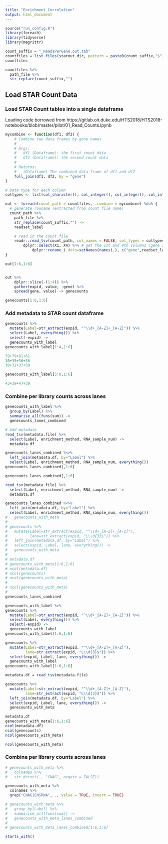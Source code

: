 ```yaml
---
title: "Enrichment Correlation"
output: html_document
---
```


```r
source("run_config.R")
library(foreach)
library(tidyverse)
library(magrittr)
```





```r
count_suffix = "_ReadsPerGene.out.tab"
countfiles = list.files(starout.dir, pattern = paste0(count_suffix,"$"), full.names = TRUE)
countfiles
```

```r
countfiles %>%
  path_file %>%
  str_replace(count_suffix,"")

```

## Load STAR Count Data
### Load STAR Count tables into a single dataframe

Loading code borrowed from https://gitlab.oit.duke.edu/HTS2018/HTS2018-notebooks/blob/master/pilot/01_Read_Counts.ipynb


```r
mycombine <- function(df1, df2) {
    # Combine two data frames by gene names
    #
    # Args:
    #   df1 (Dataframe): the first count data
    #   df2 (Dataframe): the second count data
    #
    # Returns:
    #   (Dataframe) The combined data frame of df1 and df2
    full_join(df1, df2, by = "gene")
}

# Data type for each column
coltypes <- list(col_character(), col_integer(), col_integer(), col_integer())

out <- foreach(count_path = countfiles, .combine = mycombine) %do% {
  # generate rowname (extracted from count file name)
  count_path %>%
    path_file %>%
    str_replace(count_suffix,"") ->
    readset_label 

    # read in the count file
    readr::read_tsv(count_path, col_names = FALSE, col_types = coltypes) %>%
        dplyr::select(X1, X4) %>% # get the 1st and 4th columns (gene ids and second strand read counts)
            dplyr::rename_(.dots=setNames(names(.), c("gene",readset_label)))
}

out[1:6,1:6]


out %>%
    dplyr::slice(-(1:4)) %>%
    gather(expid, value, -gene) %>% 
    spread(gene, value) -> genecounts

genecounts[1:6,1:6]

```

### Add metadata to STAR count dataframe
```r
genecounts %>%
  mutate(Label=str_extract(expid, "^\\d+_[A-Z]+_[A-Z]")) %>%
  select(Label, everything()) %>%
  select(-expid) ->
  genecounts_with_label
genecounts_with_label[1:4,1:6]

```

```r
79+79+81+61
30+35+36+36
38+32+37+50
```
```r
genecounts_with_label[5:8,1:6]

```
```r
43+39+47+39
```

### Combine per library counts across lanes

```r
genecounts_with_label %>%
  group_by(Label) %>%
  summarise_all(funs(sum)) ->
  genecounts_lanes_combined

# Add metadata 
read_tsv(metadata.file) %>%
  select(Label, enrichment_method, RNA_sample_num) ->
  metadata.df

genecounts_lanes_combined %<>%
  left_join(metadata.df, by="Label") %>%
  select(Label, enrichment_method, RNA_sample_num, everything())
genecounts_lanes_combined[,1:6]
```

```r


genecounts_lanes_combined[,1:6]
```

```r
read_tsv(metadata.file) %>%
  select(Label, enrichment_method, RNA_sample_num) ->
  metadata.df

genecounts_lanes_combined %<>%
  left_join(metadata.df, by="Label") %>%
  select(Label, enrichment_method, RNA_sample_num, everything())
#   genecounts_with_meta
# 
# genecounts %>%
#   mutate(Label=str_extract(expid, "^\\d+_[A-Z]+_[A-Z]"), 
#          lane=str_extract(expid, "L\\d{3}$")) %>%
#   left_join(metadata.df, by="Label") %>%
#   select(expid, Label, lane, everything()) ->
#   genecounts_with_meta
# 
# metadata.df
# genecounts_with_meta[1:6,1:6]
# ncol(metadata.df)
# ncol(genecounts)
# ncol(genecounts_with_meta)
# 
# ncol(genecounts_with_meta)
# 
genecounts_lanes_combined
```



```r
genecounts_with_label %>% 
genecounts %>%
  mutate(Label=str_extract(expid, "^\\d+_[A-Z]+_[A-Z]")) %>%
  select(Label, everything()) %>%
  select(-expid) ->
  genecounts_with_label
genecounts_with_label[1:6,1:6]
```

```r
genecounts %>%
  mutate(Label=str_extract(expid, "^\\d+_[A-Z]+_[A-Z]"), 
         lane=str_extract(expid, "L\\d{3}$")) %>%
  select(expid, Label, lane, everything()) ->
  genecounts_with_label
genecounts_with_label[1:6,1:6]
```

```r


metadata.df = read_tsv(metadata.file)

genecounts %>%
  mutate(Label=str_extract(expid, "^\\d+_[A-Z]+_[A-Z]"), 
         lane=str_extract(expid, "L\\d{3}$")) %>%
  left_join(metadata.df, by="Label") %>%
  select(expid, Label, lane, everything()) ->
  genecounts_with_meta

metadata.df
genecounts_with_meta[1:6,1:6]
ncol(metadata.df)
ncol(genecounts)
ncol(genecounts_with_meta)

ncol(genecounts_with_meta)

```
### Combine per library counts across lanes
```r
# genecounts_with_meta %>%
#   colnames %>%
#   str_detect(., "CNAG", negate = FALSE))

genecounts_with_meta %>%
  colnames %>%
  grep("CNAG|ENSRNA", ., value = TRUE, invert = TRUE)

# genecounts_with_meta %>%
#   group_by(Label) %>%
#   summarise_all(funs(sum)) ->
#   genecounts_with_meta_lanes_combined
# 
# genecounts_with_meta_lanes_combined[1:6,1:6]

starts_with()
```



